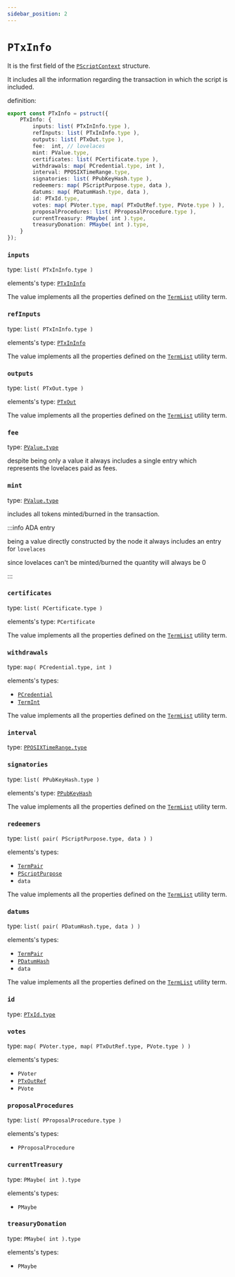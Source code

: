 ```yaml
---
sidebar_position: 2
---
```


# `PTxInfo`

It is the first field of the [`PScriptContext`](./PScriptContext.mdx) structure.

It includes all the information regarding the transaction in which the script is included.

definition:

```ts
export const PTxInfo = pstruct({
    PTxInfo: {
        inputs: list( PTxInInfo.type ),
        refInputs: list( PTxInInfo.type ),
        outputs: list( PTxOut.type ),
        fee:  int, // lovelaces
        mint: PValue.type,
        certificates: list( PCertificate.type ),
        withdrawals: map( PCredential.type, int ),
        interval: PPOSIXTimeRange.type,
        signatories: list( PPubKeyHash.type ),
        redeemers: map( PScriptPurpose.type, data ),
        datums: map( PDatumHash.type, data ),
        id: PTxId.type,
        votes: map( PVoter.type, map( PTxOutRef.type, PVote.type ) ),
        proposalProcedures: list( PProposalProcedure.type ),
        currentTreasury: PMaybe( int ).type,
        treasuryDonation: PMaybe( int ).type,
    }
});
```

### `inputs`

type: `list( PTxInInfo.type )`

elements's type: [`PTxInInfo`](./PTxInInfo)

The value implements all the properties defined on the [`TermList`](../../stdlib/TermList) utility term.


### `refInputs`

type: `list( PTxInInfo.type )`

elements's type: [`PTxInInfo`](./PTxInInfo)

The value implements all the properties defined on the [`TermList`](../../stdlib/TermList) utility term.


### `outputs`

type: `list( PTxOut.type )`

elements's type: [`PTxOut`](./PTxOut)

The value implements all the properties defined on the [`TermList`](../../stdlib/TermList) utility term.


### `fee`

type: [`PValue.type`](./PValue)

despite being only a value it always includes a single entry which represents the lovelaces paid as fees.

### `mint`

type: [`PValue.type`](./PValue)

includes all tokens minted/burned in the transaction.

:::info ADA entry

being a value directly constructed by the node it always includes an entry for `lovelaces`

since lovelaces can't be minted/burned the quantity will always be 0

:::

### `certificates`

type: `list( PCertificate.type )`

elements's type: `PCertificate`

The value implements all the properties defined on the [`TermList`](../../stdlib/TermList) utility term.


### `withdrawals`

type: `map( PCredential.type, int )`

elements's types: 

- [`PCredential`](./PCredential)
- [`TermInt`](../../stdlib/TermInt)

The value implements all the properties defined on the [`TermList`](../../stdlib/TermList) utility term.


### `interval`

type: [`PPOSIXTimeRange.type`](./PPOSIXTimeRange_and_PInterval)


### `signatories`

type: `list( PPubKeyHash.type )`

elements's type: [`PPubKeyHash`](./PPubKeyHash) 

The value implements all the properties defined on the [`TermList`](../../stdlib/TermList) utility term.


### `redeemers`

type: `list( pair( PScriptPurpose.type, data ) )`

elements's types: 

- [`TermPair`](../../stdlib/TermPair)
- [`PScriptPurpose`](./PScriptPurpose)
- `data`

The value implements all the properties defined on the [`TermList`](../../stdlib/TermList) utility term.


### `datums`

type: `list( pair( PDatumHash.type, data ) )`

elements's types: 

- [`TermPair`](../../stdlib/TermPair)
- [`PDatumHash`](./PDatumHash)
- `data`

The value implements all the properties defined on the [`TermList`](../../stdlib/TermList) utility term.


### `id`

type: [`PTxId.type`](./PTxId)


### `votes`

type: `map( PVoter.type, map( PTxOutRef.type, PVote.type ) )`

elements's types: 

- `PVoter`
- [`PTxOutRef`](./PTxOutRef.mdx)
- `PVote`


### `proposalProcedures`

type: `list( PProposalProcedure.type )`

elements's types: 

- `PProposalProcedure` 


### `currentTreasury`

type: `PMaybe( int ).type`

elements's types: 

- `PMaybe`


### `treasuryDonation`

type: `PMaybe( int ).type`

elements's types: 

- `PMaybe`
